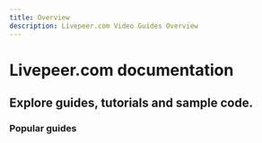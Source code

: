 ```yaml
---
title: Overview
description: Livepeer.com Video Guides Overview
---
```


# Livepeer.com documentation

## Explore guides, tutorials and sample code. 

<DocsGrid cols={2}>
  <DocsPost
    title="Start Live Streaming (no code required)"
    description="Quickly get started with Livepeer.com"
    href="/docs/video-guides/start-live-streaming/tutorial"
    image="/img/docs/thumbnail.png"
  />
  <DocsPost
    title="Supported Codecs and Workflows"
    description="Review the workflows Livepeer.com supports"
    href="/docs/video-guides/start-live-streaming/support-matrix"
    image="/img/docs/thumbnail2.png"
  />
</DocsGrid>

### Popular guides

<DocsGrid cols={3}>
    <NavigationCard href='/docs/video-guides/start-live-streaming/debug-live-stream-issues' title='Debug live stream issues'/>
    <NavigationCard href='/docs/video-guides/using-livepeer-com-in-your-app' title='Using livepeer.com in your app' />
    <NavigationCard href='/docs/guides/example-app' title='Clone an example application' />
</DocsGrid>

<DocsGrid cols={3}>
    <NavigationCard href='/docs/video-guides/start-live-streaming/broadcasting' title='Configure broadcast software' />
    <NavigationCard href='/docs/video-guides/start-live-streaming/playback' title='Playback a live stream' />
    <NavigationCard href='/docs/video-guides/start-live-streaming/record' title='Record a live stream session' />
</DocsGrid>